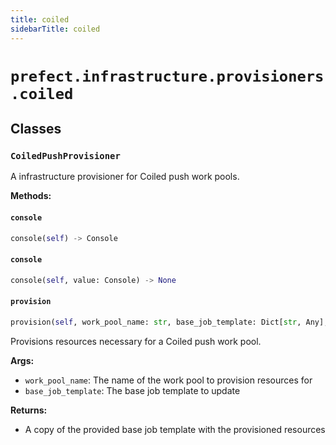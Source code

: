 ```yaml
---
title: coiled
sidebarTitle: coiled
---
```


# `prefect.infrastructure.provisioners.coiled`

## Classes

### `CoiledPushProvisioner` <sup><a href="https://github.com/prefecthq/prefect/blob/main/src/prefect/infrastructure/provisioners/coiled.py#L26" target="_blank"><Icon icon="github" style="width: 14px; height: 14px;" /></a></sup>


A infrastructure provisioner for Coiled push work pools.


**Methods:**

#### `console` <sup><a href="https://github.com/prefecthq/prefect/blob/main/src/prefect/infrastructure/provisioners/coiled.py#L35" target="_blank"><Icon icon="github" style="width: 14px; height: 14px;" /></a></sup>

```python
console(self) -> Console
```

#### `console` <sup><a href="https://github.com/prefecthq/prefect/blob/main/src/prefect/infrastructure/provisioners/coiled.py#L39" target="_blank"><Icon icon="github" style="width: 14px; height: 14px;" /></a></sup>

```python
console(self, value: Console) -> None
```

#### `provision` <sup><a href="https://github.com/prefecthq/prefect/blob/main/src/prefect/infrastructure/provisioners/coiled.py#L138" target="_blank"><Icon icon="github" style="width: 14px; height: 14px;" /></a></sup>

```python
provision(self, work_pool_name: str, base_job_template: Dict[str, Any], client: Optional['PrefectClient'] = None) -> Dict[str, Any]
```

Provisions resources necessary for a Coiled push work pool.

**Args:**
- `work_pool_name`: The name of the work pool to provision resources for
- `base_job_template`: The base job template to update

**Returns:**
- A copy of the provided base job template with the provisioned resources

